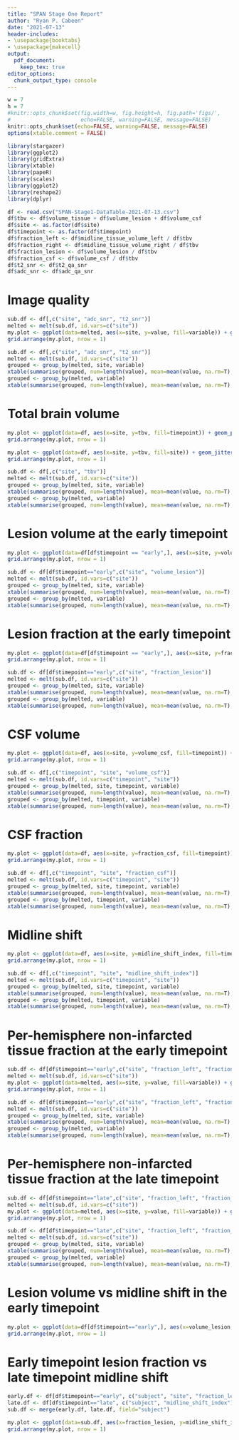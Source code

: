 ```yaml
---
title: "SPAN Stage One Report"
author: "Ryan P. Cabeen"
date: "2021-07-13"
header-includes:
- \usepackage{booktabs}
- \usepackage{makecell}
output: 
  pdf_document:
    keep_tex: true
editor_options: 
  chunk_output_type: console
---
```


```r
w = 7
h = 7
#knitr::opts_chunk$set(fig.width=w, fig.height=h, fig.path='figs/',
#                      echo=FALSE, warning=FALSE, message=FALSE)
knitr::opts_chunk$set(echo=FALSE, warning=FALSE, message=FALSE)
options(xtable.comment = FALSE)
```


```r
library(stargazer)
library(ggplot2)
library(gridExtra)
library(xtable)
library(papeR)
library(scales)
library(ggplot2)
library(reshape2)
library(dplyr)

df <- read.csv("SPAN-Stage1-DataTable-2021-07-13.csv")
df$tbv <- df$volume_tissue + df$volume_lesion + df$volume_csf
df$site <- as.factor(df$site)
df$timepoint <- as.factor(df$timepoint)
df$fraction_left <- df$midline_tissue_volume_left / df$tbv
df$fraction_right <- df$midline_tissue_volume_right / df$tbv
df$fraction_lesion <- df$volume_lesion / df$tbv
df$fraction_csf <- df$volume_csf / df$tbv
df$t2_snr <- df$t2_qa_snr
df$adc_snr <- df$adc_qa_snr
```

\newpage

# Image quality

```r
sub.df <- df[,c("site", "adc_snr", "t2_snr")]
melted <- melt(sub.df, id.vars=c("site"))
my.plot <- ggplot(data=melted, aes(x=site, y=value, fill=variable)) + geom_point(position=position_jitterdodge(jitter.width=0.2), aes(color=variable), alpha=0.2) + geom_boxplot(alpha=0.5, outlier.shape=NA) + ylim(0, 15)
grid.arrange(my.plot, nrow = 1)
```

```r
sub.df <- df[,c("site", "adc_snr", "t2_snr")]
melted <- melt(sub.df, id.vars=c("site"))
grouped <- group_by(melted, site, variable)
xtable(summarise(grouped, num=length(value), mean=mean(value, na.rm=T), sd=sd(value, na.rm=T), min=min(value, na.rm=T), max=max(value, na.rm=T), cv=sd/mean))
grouped <- group_by(melted, variable)
xtable(summarise(grouped, num=length(value), mean=mean(value, na.rm=T), sd=sd(value, na.rm=T), min=min(value, na.rm=T), max=max(value, na.rm=T), cv=sd/mean))
```

# Total brain volume

```r
my.plot <- ggplot(data=df, aes(x=site, y=tbv, fill=timepoint)) + geom_point(position = position_jitterdodge(jitter.width=0.2), aes(color=timepoint), alpha=0.35) + geom_boxplot(alpha=0.2, outlier.shape=NA) + ylim(0, 30)
grid.arrange(my.plot, nrow = 1)
```

```r
my.plot <- ggplot(data=df, aes(x=site, y=tbv, fill=site)) + geom_jitter(alpha=0.2, width=0.15, aes(color=site)) + geom_boxplot(alpha=0.5, outlier.shape=NA) 
grid.arrange(my.plot, nrow = 1)
```

```r
sub.df <- df[,c("site", "tbv")]
melted <- melt(sub.df, id.vars=c("site"))
grouped <- group_by(melted, site, variable)
xtable(summarise(grouped, num=length(value), mean=mean(value, na.rm=T), sd=sd(value, na.rm=T), min=min(value, na.rm=T), max=max(value, na.rm=T), cv=sd/mean))
grouped <- group_by(melted, variable)
xtable(summarise(grouped, num=length(value), mean=mean(value, na.rm=T), sd=sd(value, na.rm=T), min=min(value, na.rm=T), max=max(value, na.rm=T), cv=sd/mean))
```

# Lesion volume at the early timepoint

```r
my.plot <- ggplot(data=df[df$timepoint == "early",], aes(x=site, y=volume_lesion, fill=site)) + geom_jitter(alpha=0.2, width=0.15, aes(color=site)) + geom_boxplot(alpha=0.5, outlier.shape=NA) 
grid.arrange(my.plot, nrow = 1)
```

```r
sub.df <- df[df$timepoint=="early",c("site", "volume_lesion")]
melted <- melt(sub.df, id.vars=c("site"))
grouped <- group_by(melted, site, variable)
xtable(summarise(grouped, num=length(value), mean=mean(value, na.rm=T), sd=sd(value, na.rm=T), min=min(value, na.rm=T), max=max(value, na.rm=T), cv=sd/mean))
grouped <- group_by(melted, variable)
xtable(summarise(grouped, num=length(value), mean=mean(value, na.rm=T), sd=sd(value, na.rm=T), min=min(value, na.rm=T), max=max(value, na.rm=T), cv=sd/mean))
```

# Lesion fraction at the early timepoint

```r
my.plot <- ggplot(data=df[df$timepoint == "early",], aes(x=site, y=fraction_lesion, fill=site)) + geom_jitter(alpha=0.2, width=0.15, aes(color=site)) + geom_boxplot(alpha=0.5, outlier.shape=NA) 
grid.arrange(my.plot, nrow = 1)
```

```r
sub.df <- df[df$timepoint=="early",c("site", "fraction_lesion")]
melted <- melt(sub.df, id.vars=c("site"))
grouped <- group_by(melted, site, variable)
xtable(summarise(grouped, num=length(value), mean=mean(value, na.rm=T), sd=sd(value, na.rm=T), min=min(value, na.rm=T), max=max(value, na.rm=T), cv=sd/mean))
grouped <- group_by(melted, variable)
xtable(summarise(grouped, num=length(value), mean=mean(value, na.rm=T), sd=sd(value, na.rm=T), min=min(value, na.rm=T), max=max(value, na.rm=T), cv=sd/mean))
```

# CSF volume

```r
my.plot <- ggplot(data=df, aes(x=site, y=volume_csf, fill=timepoint)) + geom_point(position = position_jitterdodge(jitter.width=0.2), aes(color=timepoint), alpha=0.35) + geom_boxplot(alpha=0.2, outlier.shape=NA) + ylim(0, 30)
grid.arrange(my.plot, nrow = 1)
```

```r
sub.df <- df[,c("timepoint", "site", "volume_csf")]
melted <- melt(sub.df, id.vars=c("timepoint", "site"))
grouped <- group_by(melted, site, timepoint, variable)
xtable(summarise(grouped, num=length(value), mean=mean(value, na.rm=T), sd=sd(value, na.rm=T), min=min(value, na.rm=T), max=max(value, na.rm=T), cv=sd/mean))
grouped <- group_by(melted, timepoint, variable)
xtable(summarise(grouped, num=length(value), mean=mean(value, na.rm=T), sd=sd(value, na.rm=T), min=min(value, na.rm=T), max=max(value, na.rm=T), cv=sd/mean))
```

# CSF fraction

```r
my.plot <- ggplot(data=df, aes(x=site, y=fraction_csf, fill=timepoint)) + geom_point(position = position_jitterdodge(jitter.width=0.2), aes(color=timepoint), alpha=0.35) + geom_boxplot(alpha=0.2, outlier.shape=NA) + ylim(0, 0.1)
grid.arrange(my.plot, nrow = 1)
```

```r
sub.df <- df[,c("timepoint", "site", "fraction_csf")]
melted <- melt(sub.df, id.vars=c("timepoint", "site"))
grouped <- group_by(melted, site, timepoint, variable)
xtable(summarise(grouped, num=length(value), mean=mean(value, na.rm=T), sd=sd(value, na.rm=T), min=min(value, na.rm=T), max=max(value, na.rm=T), cv=sd/mean))
grouped <- group_by(melted, timepoint, variable)
xtable(summarise(grouped, num=length(value), mean=mean(value, na.rm=T), sd=sd(value, na.rm=T), min=min(value, na.rm=T), max=max(value, na.rm=T), cv=sd/mean))
```

# Midline shift

```r
my.plot <- ggplot(data=df, aes(x=site, y=midline_shift_index, fill=timepoint)) + geom_point(position = position_jitterdodge(jitter.width=0.2), aes(color=timepoint), alpha=0.35) + geom_boxplot(alpha=0.2, outlier.shape=NA) + ylim(-.50, .50)
grid.arrange(my.plot, nrow = 1)
```

```r
sub.df <- df[,c("timepoint", "site", "midline_shift_index")]
melted <- melt(sub.df, id.vars=c("timepoint", "site"))
grouped <- group_by(melted, site, timepoint, variable)
xtable(summarise(grouped, num=length(value), mean=mean(value, na.rm=T), sd=sd(value, na.rm=T), min=min(value, na.rm=T), max=max(value, na.rm=T), cv=sd/mean))
grouped <- group_by(melted, timepoint, variable)
xtable(summarise(grouped, num=length(value), mean=mean(value, na.rm=T), sd=sd(value, na.rm=T), min=min(value, na.rm=T), max=max(value, na.rm=T), cv=sd/mean))
```

# Per-hemisphere non-infarcted tissue fraction at the early timepoint

```r
sub.df <- df[df$timepoint=="early",c("site", "fraction_left", "fraction_right")]
melted <- melt(sub.df, id.vars=c("site"))
my.plot <- ggplot(data=melted, aes(x=site, y=value, fill=variable)) + geom_point(position = position_jitterdodge(), aes(color=variable), alpha=0.35) + geom_boxplot(alpha=0.2, outlier.shape=NA)
grid.arrange(my.plot, nrow = 1)
```

```r
sub.df <- df[df$timepoint=="early",c("site", "fraction_left", "fraction_right")]
melted <- melt(sub.df, id.vars=c("site"))
grouped <- group_by(melted, site, variable)
xtable(summarise(grouped, num=length(value), mean=mean(value, na.rm=T), sd=sd(value, na.rm=T), min=min(value, na.rm=T), max=max(value, na.rm=T), cv=sd/mean))
grouped <- group_by(melted, variable)
xtable(summarise(grouped, num=length(value), mean=mean(value, na.rm=T), sd=sd(value, na.rm=T), min=min(value, na.rm=T), max=max(value, na.rm=T), cv=sd/mean))
```

# Per-hemisphere non-infarcted tissue fraction at the late timepoint

```r
sub.df <- df[df$timepoint=="late",c("site", "fraction_left", "fraction_right")]
melted <- melt(sub.df, id.vars=c("site"))
my.plot <- ggplot(data=melted, aes(x=site, y=value, fill=variable)) + geom_point(position = position_jitterdodge(), aes(color=variable), alpha=0.35) + geom_boxplot(alpha=0.2, outlier.shape=NA)
grid.arrange(my.plot, nrow = 1)
```

```r
sub.df <- df[df$timepoint=="late",c("site", "fraction_left", "fraction_right")]
melted <- melt(sub.df, id.vars=c("site"))
grouped <- group_by(melted, site, variable)
xtable(summarise(grouped, num=length(value), mean=mean(value, na.rm=T), sd=sd(value, na.rm=T), min=min(value, na.rm=T), max=max(value, na.rm=T), cv=sd/mean))
grouped <- group_by(melted, variable)
xtable(summarise(grouped, num=length(value), mean=mean(value, na.rm=T), sd=sd(value, na.rm=T), min=min(value, na.rm=T), max=max(value, na.rm=T), cv=sd/mean))
```

# Lesion volume vs midline shift in the early timepoint 

```r
my.plot <- ggplot(data=df[df$timepoint=="early",], aes(x=volume_lesion, y=midline_shift_index, color=site)) + geom_point(alpha=0.5) + geom_smooth(method="lm") + ylim(0, 0.5)
grid.arrange(my.plot, nrow = 1)
```

# Early timepoint lesion fraction vs late timepoint midline shift

```r

early.df <- df[df$timepoint=="early", c("subject", "site", "fraction_lesion")]
late.df <- df[df$timepoint=="late", c("subject", "midline_shift_index")]
sub.df <- merge(early.df, late.df, field="subject")

my.plot <- ggplot(data=sub.df, aes(x=fraction_lesion, y=midline_shift_index, color=site)) + geom_point(alpha=0.5) + geom_smooth(method="lm") + xlab("early timepoint lesion fraction") + ylab("late timepoint midline shift")
grid.arrange(my.plot, nrow = 1)
```
